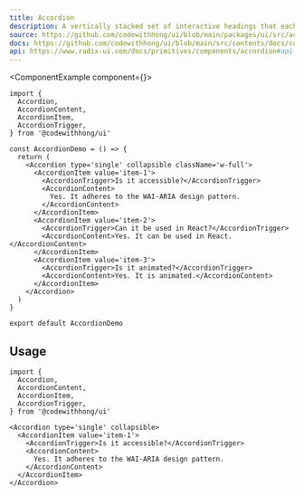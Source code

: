```yaml
---
title: Accordion
description: A vertically stacked set of interactive headings that each reveal an associated section of content.
source: https://github.com/codewithhong/ui/blob/main/packages/ui/src/accordion.tsx
docs: https://github.com/codewithhong/ui/blob/main/src/contents/docs/components/accordion.mdx
api: https://www.radix-ui.com/docs/primitives/components/accordion#api-reference
---
```


<ComponentExample component={<AccordionDemo />}>
  ```tsx
  import {
    Accordion,
    AccordionContent,
    AccordionItem,
    AccordionTrigger,
  } from '@codewithhong/ui'

  const AccordionDemo = () => {
    return (
      <Accordion type='single' collapsible className='w-full'>
        <AccordionItem value='item-1'>
          <AccordionTrigger>Is it accessible?</AccordionTrigger>
          <AccordionContent>
            Yes. It adheres to the WAI-ARIA design pattern.
          </AccordionContent>
        </AccordionItem>
        <AccordionItem value='item-2'>
          <AccordionTrigger>Can it be used in React?</AccordionTrigger>
          <AccordionContent>Yes. It can be used in React.</AccordionContent>
        </AccordionItem>
        <AccordionItem value='item-3'>
          <AccordionTrigger>Is it animated?</AccordionTrigger>
          <AccordionContent>Yes. It is animated.</AccordionContent>
        </AccordionItem>
      </Accordion>
    )
  }

  export default AccordionDemo
  ```
</ComponentExample>

## Usage

```tsx
import {
  Accordion,
  AccordionContent,
  AccordionItem,
  AccordionTrigger,
} from '@codewithhong/ui'
```

```tsx
<Accordion type='single' collapsible>
  <AccordionItem value='item-1'>
    <AccordionTrigger>Is it accessible?</AccordionTrigger>
    <AccordionContent>
      Yes. It adheres to the WAI-ARIA design pattern.
    </AccordionContent>
  </AccordionItem>
</Accordion>
```
